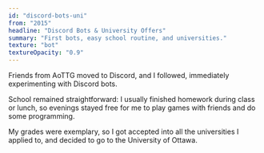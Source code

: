 ```yaml
---
id: "discord-bots-uni"
from: "2015"
headline: "Discord Bots & University Offers"
summary: "First bots, easy school routine, and universities."
texture: "bot"
textureOpacity: "0.9"
---
```

Friends from AoTTG moved to Discord, and I followed, immediately experimenting with Discord bots. 

School remained straightforward: I usually finished homework during class or lunch, so evenings stayed free for me to play games with friends and do some programming.

My grades were exemplary, so I got accepted into all the universities I applied to, and decided to go to the University of Ottawa.